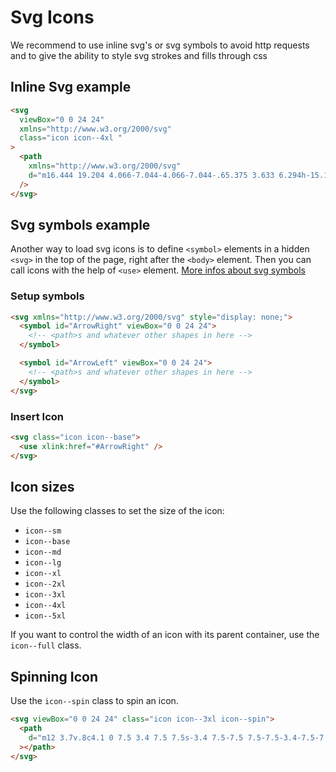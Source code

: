 
<Meta title="Foundations/Icons/Implementation" />

# Svg Icons

We recommend to use inline svg's or svg symbols to avoid http requests and to give the ability to style svg strokes and fills through css

## Inline Svg example

```html
<svg
  viewBox="0 0 24 24"
  xmlns="http://www.w3.org/2000/svg"
  class="icon icon--4xl "
>
  <path
    xmlns="http://www.w3.org/2000/svg"
    d="m16.444 19.204 4.066-7.044-4.066-7.044-.65.375 3.633 6.294h-15.187v.75h15.187l-3.633 6.294z"
  />
</svg>
```

## Svg symbols example

Another way to load svg icons is to define `<symbol>` elements in a hidden `<svg>` in the top of the page, right after the `<body>` element. Then you can call icons with the help of `<use>` element.
[More infos about svg symbols](https://developer.mozilla.org/en-US/docs/Web/SVG/Element/symbol)

### Setup symbols

```html
<svg xmlns="http://www.w3.org/2000/svg" style="display: none;">
  <symbol id="ArrowRight" viewBox="0 0 24 24">
    <!-- <path>s and whatever other shapes in here -->
  </symbol>

  <symbol id="ArrowLeft" viewBox="0 0 24 24">
    <!-- <path>s and whatever other shapes in here -->
  </symbol>
</svg>
```

### Insert Icon

```html
<svg class="icon icon--base">
  <use xlink:href="#ArrowRight" />
</svg>
```

## Icon sizes

Use the following classes to set the size of the icon:

- `icon--sm`
- `icon--base`
- `icon--md`
- `icon--lg`
- `icon--xl`
- `icon--2xl`
- `icon--3xl`
- `icon--4xl`
- `icon--5xl`

<Story of={IconsStories.Example} />

If you want to control the width of an icon with its parent container, use the `icon--full` class.

## Spinning Icon

Use the `icon--spin` class to spin an icon.

<Story of={IconsStories.SpinningIcon} />

```html
<svg viewBox="0 0 24 24" class="icon icon--3xl icon--spin">
  <path
    d="m12 3.7v.8c4.1 0 7.5 3.4 7.5 7.5s-3.4 7.5-7.5 7.5-7.5-3.4-7.5-7.5c0-2.1.8-3.9 2.2-5.3l-.6-.6c-1.5 1.5-2.4 3.6-2.4 5.9 0 4.6 3.7 8.3 8.3 8.3s8.3-3.7 8.3-8.3-3.7-8.3-8.3-8.3z"
  ></path>
</svg>
```
